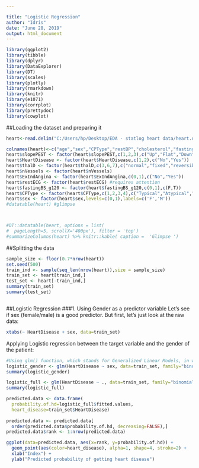 ---

title: "Logistic Regression"
author: "Idris"
date: "June 28, 2019"
output: html_document
---

```{r warning=F,message=F,echo=F}
library(ggplot2)
library(tibble)
library(dplyr)
library(DataExplorer)
library(DT)
library(scales)
library(plotly)
library(rmarkdown)
library(knitr)
library(e1071)
library(corrplot)
library(prettydoc)
library(cowplot)
```

##Loading the dataset and preparing it
```{r}

heart<-read.delim("C:/Users/hp/Desktop/EDA - statlog heart data/heart.dat",header = F,sep = " ")

colnames(heart)<-c("age","sex","CPType","restBP","cholesterol","fastingBS_g120","restECG","maxHR","ExIndAngina","oldPeak","slopePEST","nVessels","thalD","HeartDisease")
heart$slopePEST <- factor(heart$slopePEST,c(1,2,3),c("Up","Flat","Down"))
heart$HeartDisease <- factor(heart$HeartDisease,c(1,2),c("No","Yes"))
heart$thalD <- factor(heart$thalD,c(3,6,7),c("normal","fixed","reversible"))
heart$nVessels <- factor(heart$nVessels)
heart$ExIndAngina <- factor(heart$ExIndAngina,c(0,1),c("No","Yes"))
heart$restECG <- factor(heart$restECG) #requires attention
heart$fastingBS_g120 <- factor(heart$fastingBS_g120,c(0,1),c(F,T))
heart$CPType <- factor(heart$CPType,c(1,2,3,4),c("Typical","Atypical","Non-Anginal","Asymptomatic"))
heart$sex <- factor(heart$sex,levels=c(0,1),labels=c('F','M'))
#datatable(heart) #glimpse



#DT::datatable(heart, options = list(
#  pageLength=5, scrollX='400px'), filter = 'top')
#summarizeColumns(heart) %>% knitr::kable( caption =  'Glimpse ')
```

##Splitting the data
```{r}
sample_size <- floor(0.7*nrow(heart))
set.seed(500)
train_ind <- sample(seq_len(nrow(heart)),size = sample_size)
train_set <- heart[train_ind,]
test_set <- heart[-train_ind,]
summary(train_set)
summary(test_set)



```

##Logistic Regression
###1. Using Gender as a predictor variable
Let's see if sex (female/male) is a good predictor. But first, let's just look at the raw data:
```{r}
xtabs(~ HeartDisease + sex, data=train_set)
```

Applying Logistic regression between the target variable and the gender of the patient:

```{r}
#Using glm() function, which stands for Generalized Linear Models, in which we have chosen the binomial family, which does the logistic regression for us    
logistic_gender <- glm(HeartDisease ~ sex, data=train_set, family="binomial")
summary(logistic_gender)
```

```{r}
logistic_full <- glm(HeartDisease ~ ., data=train_set, family="binomial")
summary(logistic_full)
```
```{r}
predicted.data <- data.frame(
  probability.of.hd=logistic_full$fitted.values,
  heart_disease=train_set$HeartDisease)
 
predicted.data <- predicted.data[
  order(predicted.data$probability.of.hd, decreasing=FALSE),]
predicted.data$rank <- 1:nrow(predicted.data)

ggplot(data=predicted.data, aes(x=rank, y=probability.of.hd)) +
  geom_point(aes(color=heart_disease), alpha=1, shape=4, stroke=2) +
  xlab("Index") +
  ylab("Predicted probability of getting heart disease")
```

